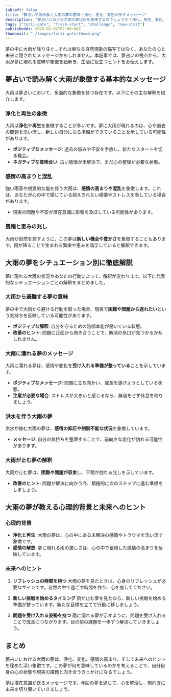 ```yaml
---
isDraft: false
title: "夢占いで読み解く大雨の夢の意味｜浄化、変化、警告が示すメッセージ"
description: "夢占いにおける大雨の夢は何を意味するのでしょうか？浄化、再生、変化、そして警告のシンボルとしての可能性を解説し、心の状態や未来へのヒントをお届けします。"
tags: ["torii-gate", "fresh-start", "challenge", "new-start"]
publishedAt: 2025-01-02T07:00:00Z
thumbnail: "./images/torii-gate/thumb.png"
---
```


夢の中に大雨が降り注ぐ…それは単なる自然現象の描写ではなく、あなたの心と未来に隠されたメッセージかもしれません。本記事では、夢占いの視点から、大雨が夢に現れる意味や象徴を紐解き、生活に役立つヒントをお伝えします。

<TableOfContents />

<AdUnit />

## 夢占いで読み解く大雨が象徴する基本的なメッセージ

大雨は夢占いにおいて、多面的な象徴を持つ存在です。以下にその主な解釈を紹介します。

### 浄化と再生の象徴

大雨は<strong>浄化</strong>や<strong>再生</strong>を象徴することが多いです。夢に大雨が現れるのは、心や過去の問題を洗い流し、新しい自分になる準備ができていることを示している可能性があります。

- <strong>ポジティブなメッセージ</strong>: 過去の悩みや不安を手放し、新たなスタートを切る機会。
- <strong>ネガティブな意味合い</strong>: 古い感情が未解決で、まだ心の整理が必要な状態。

### 感情の高まりと混乱

強い雨音や視覚的な嵐を伴う大雨は、<strong>感情の高まりや混乱</strong>を象徴します。これは、あなたが心の中で感じている抑えきれない感情やストレスを表している場合があります。

- 現実の問題や不安が潜在意識に影響を及ぼしている可能性があります。

### 豊穣と恵みの兆し

大雨が自然を潤すように、この夢は<strong>新しい機会や豊かさ</strong>を象徴することもあります。雨が降ることで生まれる繁栄や恵みを暗示していると解釈できます。

<AdUnit />

## 大雨の夢をシチュエーション別に徹底解説

夢に現れる大雨の状況やあなたの行動によって、解釈が変わります。以下に代表的なシチュエーションごとの解釈をまとめました。

### 大雨から避難する夢の意味

夢の中で大雨から避ける行動を取った場合、現実で<strong>困難や問題から逃れたい</strong>という気持ちを反映している可能性があります。

- <strong>ポジティブな解釈</strong>: 自分を守るための防御本能が働いている状態。
- <strong>改善のヒント</strong>: 問題に正面から向き合うことで、解決の糸口が見つかるかもしれません。

### 大雨に濡れる夢のメッセージ

大雨に濡れる夢は、感情や変化を<strong>受け入れる準備が整っている</strong>ことを示しています。

- <strong>ポジティブなメッセージ</strong>: 問題に立ち向かい、成長を遂げようとしている状態。
- <strong>注意が必要な場合</strong>: ストレスが大きいと感じるなら、無理をせず休息を取りましょう。

### 洪水を伴う大雨の夢

洪水が絡む大雨の夢は、<strong>感情の抑圧や制御不能な状況</strong>を象徴しています。

- <strong>メッセージ</strong>: 自分の気持ちを整理することで、前向きな変化が訪れる可能性があります。

### 大雨が止む夢の解釈

大雨が止む夢は、<strong>困難や問題が収束</strong>し、平穏が訪れる兆しを示しています。

- <strong>改善のヒント</strong>: 問題が解決に向かう今、積極的に次のステップに進む準備をしましょう。

<AdUnit />

## 大雨の夢が教える心理的背景と未来へのヒント

### 心理的背景

- <strong>浄化と再生</strong>: 大雨の夢は、心の中にある未解決の感情やトラウマを洗い流す象徴です。
- <strong>感情の解放</strong>: 夢に現れる雨の激しさは、心の中で蓄積した感情の高まりを反映しています。

### 未来へのヒント

1. <strong>リフレッシュの時間を持つ</strong>
   大雨の夢を見たときは、心身のリフレッシュが必要なサインです。自然の中で過ごす時間を作り、心を癒してください。

2. <strong>新しい挑戦を始めるタイミング</strong>
   雨が止む夢を見たなら、新しい挑戦を始める準備が整っています。新たな目標を立てて行動に移しましょう。

3. <strong>問題を受け入れる姿勢を持つ</strong>
   雨に濡れる夢が示すように、問題を受け入れることで成長につながります。目の前の課題を一歩ずつ解決していきましょう。

<AdUnit />

## まとめ

夢占いにおける大雨の夢は、浄化、変化、感情の高まり、そして未来へのヒントを秘めた深い象徴です。この夢が何を意味しているのかを考えることで、自分自身の心の状態や現実の課題と向き合うきっかけになるでしょう。

夢は潜在意識が送るメッセージです。今回の夢を通じて、心を整理し、前向きに未来を切り開いていきましょう。

<AdUnit />
